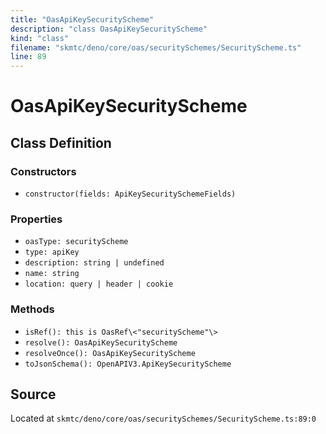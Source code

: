 ```yaml
---
title: "OasApiKeySecurityScheme"
description: "class OasApiKeySecurityScheme"
kind: "class"
filename: "skmtc/deno/core/oas/securitySchemes/SecurityScheme.ts"
line: 89
---
```


# OasApiKeySecurityScheme

## Class Definition

### Constructors

- `constructor(fields: ApiKeySecuritySchemeFields)`

### Properties

- `oasType: securityScheme`
- `type: apiKey`
- `description: string | undefined`
- `name: string`
- `location: query | header | cookie`

### Methods

- `isRef(): this is OasRef\<"securityScheme"\>`
- `resolve(): OasApiKeySecurityScheme`
- `resolveOnce(): OasApiKeySecurityScheme`
- `toJsonSchema(): OpenAPIV3.ApiKeySecurityScheme`

## Source

Located at `skmtc/deno/core/oas/securitySchemes/SecurityScheme.ts:89:0`
